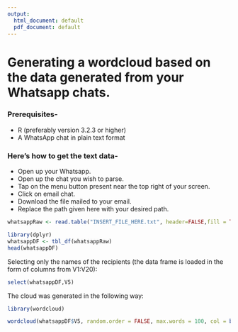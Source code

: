 ```yaml
---
output:
  html_document: default
  pdf_document: default
---
```

# Generating a wordcloud based on the data generated from your Whatsapp chats.

### Prerequisites-
- R (preferably version 3.2.3 or higher)
- A WhatsApp chat in plain text format

### Here's how to get the text data-

- Open up your Whatsapp.
- Open up the chat you wish to parse.
- Tap on the menu button present near the top right of your screen.
- Click on email chat.
- Download the file mailed to your email.
- Replace the path given here with your desired path.

```r
whatsappRaw <- read.table("INSERT_FILE_HERE.txt", header=FALSE,fill = TRUE)
```


```r
library(dplyr)
whatsappDF <- tbl_df(whatsappRaw)
head(whatsappDF) 
```

Selecting only the names of the recipients (the data frame is loaded in the form of columns from V1:V20):
```r
select(whatsappDF,V5)
```

The cloud was generated in the following way:
```r
library(wordcloud)
```
```r
wordcloud(whatsappDF$V5, random.order = FALSE, max.words = 100, col = brewer.pal(7,"Accent"))
```


